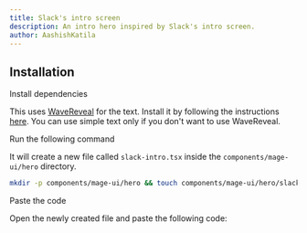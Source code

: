 ```yaml
---
title: Slack's intro screen
description: An intro hero inspired by Slack's intro screen.
author: AashishKatila
---
```


<ComponentPreview name="hero-slack-intro--docs" />

## Installation

<Steps>

<Step>Install dependencies</Step>

This uses [WaveReveal](/docs/text/wave-reveal) for the text. Install it by following the instructions [here](/docs/text/wave-reveal#installation). You can use simple text only if you don't want to use WaveReveal.

<Step>Run the following command</Step>

It will create a new file called `slack-intro.tsx` inside the `components/mage-ui/hero` directory.

```bash
mkdir -p components/mage-ui/hero && touch components/mage-ui/hero/slack-intro.tsx
```

<Step>Paste the code</Step>

Open the newly created file and paste the following code:

```jsx file=<rootDir>/mage-ui/hero/slack-intro.tsx

```

</Steps>

